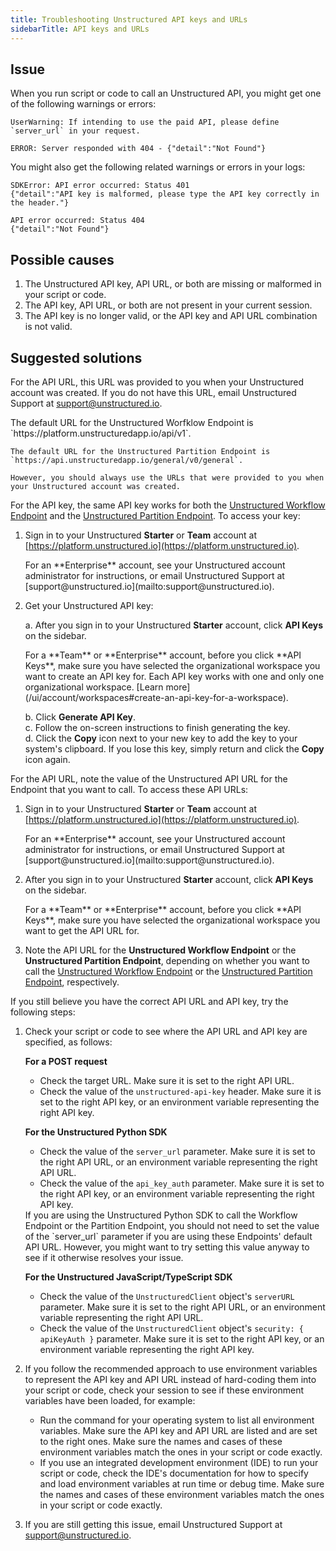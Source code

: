 ```yaml
---
title: Troubleshooting Unstructured API keys and URLs
sidebarTitle: API keys and URLs
---
```


## Issue

When you run script or code to call an Unstructured API, you might get one of the following warnings or errors:

```
UserWarning: If intending to use the paid API, please define `server_url` in your request.
```

```
ERROR: Server responded with 404 - {"detail":"Not Found"}
```

You might also get the following related warnings or errors in your logs:

```
SDKError: API error occurred: Status 401
{"detail":"API key is malformed, please type the API key correctly in the header."}
```

```
API error occurred: Status 404
{"detail":"Not Found"}
```

## Possible causes

1. The Unstructured API key, API URL, or both are missing or malformed in your script or code.
2. The API key, API URL, or both are not present in your current session.
3. The API key is no longer valid, or the API key and API URL combination is not valid.

## Suggested solutions

For the API URL, this URL was provided to you when your Unstructured account was created. 
If you do not have this URL, email Unstructured Support at [support@unstructured.io](mailto:support@unstructured.io).

<Note>
    The default URL for the Unstructured Worfklow Endpoint is `https://platform.unstructuredapp.io/api/v1`.

    The default URL for the Unstructured Partition Endpoint is `https://api.unstructuredapp.io/general/v0/general`. 
   
    However, you should always use the URLs that were provided to you when your Unstructured account was created.
</Note>

For the API key, the same API key works for both the [Unstructured Workflow Endpoint](/api-reference/workflow/overview) and the [Unstructured Partition Endpoint](/api-reference/partition/overview). To access your key:

1. Sign in to your Unstructured **Starter** or **Team** account at [https://platform.unstructured.io](https://platform.unstructured.io).

   <Note>
       For an **Enterprise** account, see your Unstructured account administrator for instructions, 
       or email Unstructured Support at [support@unstructured.io](mailto:support@unstructured.io).
   </Note>

2. Get your Unstructured API key:<br/>

   a. After you sign in to your Unstructured **Starter** account, click **API Keys** on the sidebar.<br/>

      <Note>
          For a **Team** or **Enterprise** account, before you click **API Keys**, make sure you have selected the organizational workspace you want to create an API key 
          for. Each API key works with one and only one organizational workspace. [Learn more](/ui/account/workspaces#create-an-api-key-for-a-workspace).
      </Note>

   b. Click **Generate API Key**.<br/>
   c. Follow the on-screen instructions to finish generating the key.<br/>
   d. Click the **Copy** icon next to your new key to add the key to your system's clipboard. If you lose this key, simply return and click the **Copy** icon again.<br/>
  
For the API URL, note the value of the Unstructured API URL for the Endpoint that you want to call. To access these API URLs:

1. Sign in to your Unstructured **Starter** or **Team** account at [https://platform.unstructured.io](https://platform.unstructured.io).

   <Note>
       For an **Enterprise** account, see your Unstructured account administrator for instructions, 
       or email Unstructured Support at [support@unstructured.io](mailto:support@unstructured.io).
   </Note>

2. After you sign in to your Unstructured **Starter** account, click **API Keys** on the sidebar.<br/>

   <Note>
       For a **Team** or **Enterprise** account, before you click **API Keys**, make sure you have selected the organizational workspace you want to get the API URL for.  
   </Note>

3. Note the API URL for the **Unstructured Workflow Endpoint** or the **Unstructured Partition Endpoint**, depending on whether you want to call the 
   [Unstructured Workflow Endpoint](/api-reference/workflow/overview) or the [Unstructured Partition Endpoint](/api-reference/partition/overview), respectively.

If you still believe you have the correct API URL and API key, try the following steps:

1. Check your script or code to see where the API URL and API key are specified, as follows:

   **For a POST request**

   - Check the target URL. Make sure it is set to the right API URL.
   - Check the value of the `unstructured-api-key` header. Make sure it is set to the right API key, or an environment variable representing the right API key.

   **For the Unstructured Python SDK**

   - Check the value of the `server_url` parameter. Make sure it is set to the right API URL, or an environment variable representing the right API URL.
   - Check the value of the `api_key_auth` parameter. Make sure it is set to the right API key, or an environment variable representing the right API key.

   <Note>
       If you are using the Unstructured Python SDK to call the Workflow Endpoint or the Partition Endpoint, you should not need to set the value of the 
       `server_url` parameter if you are using these Endpoints' default API URL. However, you might want to try setting this value anyway to see if it otherwise resolves your issue.
   </Note>

   **For the Unstructured JavaScript/TypeScript SDK**

   - Check the value of the `UnstructuredClient` object's `serverURL` parameter. Make sure it is set to the right API URL, or an environment variable representing the right API URL.
   - Check the value of the `UnstructuredClient` object's `security: { apiKeyAuth }` parameter. Make sure it is set to the right API key, or an environment variable representing the right API key.
     
2. If you follow the recommended approach to use environment variables to represent the API key and API URL instead of hard-coding them into your script or code, check your session to see if these environment variables have been loaded, for example:

   - Run the command for your operating system to list all environment variables. Make sure the API key and API URL are listed and are set to the right ones. Make sure the names and cases of these environment variables match the ones in your script or code exactly.
   - If you use an integrated development environment (IDE) to run your script or code, check the IDE's documentation for how to specify and load environment variables at run time or debug time. Make sure the names and cases of these environment variables match the ones in your script or code exactly.

3. If you are still getting this issue, email Unstructured Support at [support@unstructured.io](mailto:support@unstructured.io).

